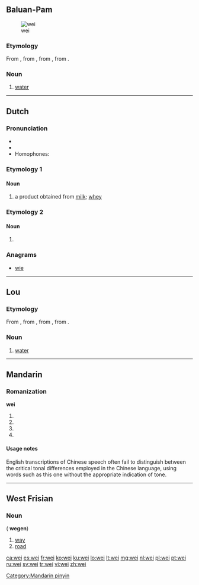 {{also|wēi|wéi|wěi|wèi}}
==Baluan-Pam==
[[Image:Stilles Mineralwasser.jpg|thumb|wei]]

===Etymology===
From {{etyl|poz-oce-pro|blq}} {{recons|waiʀ|lang=poz-oce-pro}}, from {{etyl|pqe-pro|blq}} {{recons|waiʀ|lang=pqe-pro}}, from {{etyl|poz-cet-pro|blq}} {{recons|waiʀ|lang=poz-cet-pro}}, from {{etyl|poz-pro|blq}} {{recons|wahiʀ|lang=poz-pro}}.

===Noun===
{{head|blq|noun}}

# [[water]] {{gloss|clear liquid H₂O}}

[[Category:blq:Water| ]]

----

==Dutch==

===Pronunciation===
* {{rhymes|ɛi̯|lang=nl}}
* {{IPA|/ʋɛi̯/|lang=nl}}
* Homophones: {{l|nl|wij}}

===Etymology 1===

====Noun====
{{nl-noun|f|-|-}}

# a product obtained from [[milk]]; [[whey]]

===Etymology 2===

====Noun====
{{nl-noun|f|weiden|weitje}}

# {{alternative form of|weide|lang=nl}}

===Anagrams===
* [[wie#Dutch|wie]]

----

==Lou==

===Etymology===
From {{etyl|poz-oce-pro|loj}} {{recons|waiʀ|lang=poz-oce-pro}}, from {{etyl|pqe-pro|loj}} {{recons|waiʀ|lang=pqe-pro}}, from {{etyl|poz-cet-pro|loj}} {{recons|waiʀ|lang=poz-cet-pro}}, from {{etyl|poz-pro|loj}} {{recons|wahiʀ|lang=poz-pro}}.

===Noun===
{{head|loj|noun}}

# [[water]] {{gloss|clear liquid H₂O}}

[[Category:loj:Water| ]]

----

==Mandarin==

===Romanization===
'''wei'''

# {{nonstandard spelling of|lang=cmn|sc=Latn|wēi}}
# {{nonstandard spelling of|lang=cmn|sc=Latn|wéi}}
# {{nonstandard spelling of|lang=cmn|sc=Latn|wěi}}
# {{nonstandard spelling of|lang=cmn|sc=Latn|wèi}}

====Usage notes====
English transcriptions of Chinese speech often fail to distinguish between the critical tonal differences employed in the Chinese language, using words such as this one without the appropriate indication of tone.

[[Category:Mandarin pinyin]]

----

==West Frisian==

===Noun===
{{head|fy|noun}} {{c}} ({{p}} '''wegen''')

# [[way]]
# [[road]]

[[ca:wei]]
[[es:wei]]
[[fr:wei]]
[[ko:wei]]
[[ku:wei]]
[[lo:wei]]
[[lt:wei]]
[[mg:wei]]
[[nl:wei]]
[[pl:wei]]
[[pt:wei]]
[[ru:wei]]
[[sv:wei]]
[[tr:wei]]
[[vi:wei]]
[[zh:wei]]